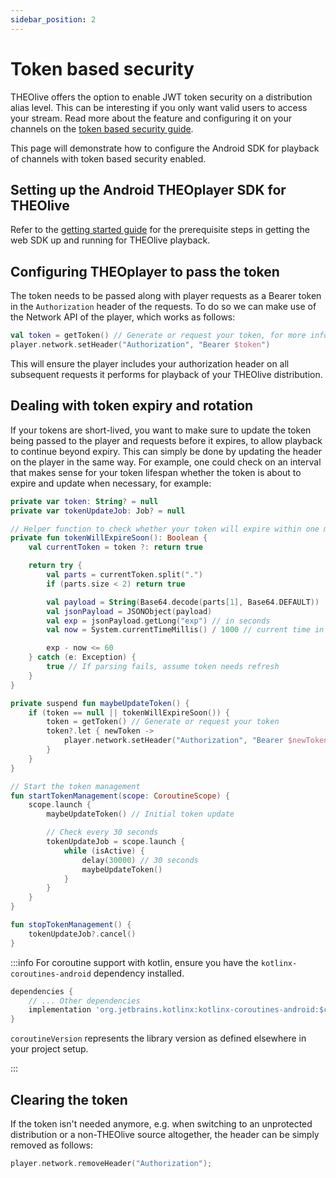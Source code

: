 ```yaml
---
sidebar_position: 2
---
```


# Token based security

THEOlive offers the option to enable JWT token security on a distribution alias level. This can be interesting if you only want valid users to access your stream. Read more about the feature and configuring it on your channels on the [token based security guide](/theolive/platform/security/token-based-security).

This page will demonstrate how to configure the Android SDK for playback of channels with token based security enabled.

## Setting up the Android THEOplayer SDK for THEOlive

Refer to the [getting started guide](../getting-started) for the prerequisite steps in getting the web SDK up and running for THEOlive playback.

## Configuring THEOplayer to pass the token

The token needs to be passed along with player requests as a Bearer token in the `Authorization` header of the requests. To do so we can make use of the Network API of the player, which works as follows:

```kotlin
val token = getToken() // Generate or request your token, for more information check the token based security guide linked above.
player.network.setHeader("Authorization", "Bearer $token")
```

This will ensure the player includes your authorization header on all subsequent requests it performs for playback of your THEOlive distribution.

## Dealing with token expiry and rotation

If your tokens are short-lived, you want to make sure to update the token being passed to the player and requests before it expires, to allow playback to continue beyond expiry. This can simply be done by updating the header on the player in the same way. For example, one could check on an interval that makes sense for your token lifespan whether the token is about to expire and update when necessary, for example:

```kotlin
private var token: String? = null
private var tokenUpdateJob: Job? = null

// Helper function to check whether your token will expire within one minute from now
private fun tokenWillExpireSoon(): Boolean {
    val currentToken = token ?: return true

    return try {
        val parts = currentToken.split(".")
        if (parts.size < 2) return true

        val payload = String(Base64.decode(parts[1], Base64.DEFAULT))
        val jsonPayload = JSONObject(payload)
        val exp = jsonPayload.getLong("exp") // in seconds
        val now = System.currentTimeMillis() / 1000 // current time in seconds

        exp - now <= 60
    } catch (e: Exception) {
        true // If parsing fails, assume token needs refresh
    }
}

private suspend fun maybeUpdateToken() {
    if (token == null || tokenWillExpireSoon()) {
        token = getToken() // Generate or request your token
        token?.let { newToken ->
            player.network.setHeader("Authorization", "Bearer $newToken")
        }
    }
}

// Start the token management
fun startTokenManagement(scope: CoroutineScope) {
    scope.launch {
        maybeUpdateToken() // Initial token update

        // Check every 30 seconds
        tokenUpdateJob = scope.launch {
            while (isActive) {
                delay(30000) // 30 seconds
                maybeUpdateToken()
            }
        }
    }
}

fun stopTokenManagement() {
    tokenUpdateJob?.cancel()
}
```

:::info
For coroutine support with kotlin, ensure you have the `kotlinx-coroutines-android` dependency installed.

```groovy
dependencies {
    // ... Other dependencies
    implementation 'org.jetbrains.kotlinx:kotlinx-coroutines-android:$coroutineVersion'
}
```

`coroutineVersion` represents the library version as defined elsewhere in your project setup.

:::

## Clearing the token

If the token isn't needed anymore, e.g. when switching to an unprotected distribution or a non-THEOlive source altogether, the header can be simply removed as follows:

```kotlin
player.network.removeHeader("Authorization");
```
